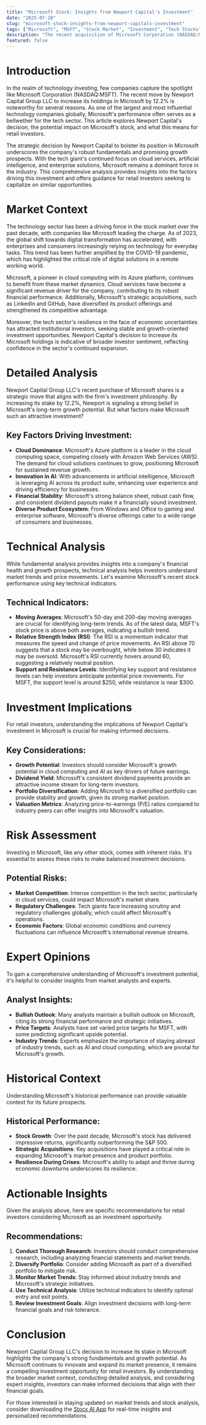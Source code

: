 ```yaml
---
title: "Microsoft Stock: Insights from Newport Capital's Investment"
date: "2025-07-20"
slug: "microsoft-stock-insights-from-newport-capitals-investment"
tags: ["Microsoft", "MSFT", "Stock Market", "Investment", "Tech Stocks", "Cloud Computing", "AI", "Retail Investors", "Technical Analysis", "Market Trends"]
description: "The recent acquisition of Microsoft Corporation (NASDAQ:MSFT) shares by Newport Capital Group LLC has sparked interest among retail investors and market analysts alike. Newport's move to increase its stake by 12.2% during the first quarter of the year is a significant development, highlighting confidence in Microsoft's growth trajectory. This investment decision comes amidst a backdrop of technological advancements and evolving market dynamics. Microsoft's strategic initiatives in cloud computing, AI, and enterprise solutions have positioned it as a leader in the tech industry. Additionally, the company's strong financial performance and consistent innovation make it a compelling choice for investors. This blog post delves into the implications of Newport Capital's investment strategy, analyzes the broader market trends, and provides actionable insights for retail investors looking to make informed decisions about their portfolios."
featured: false
---
```


# Introduction

In the realm of technology investing, few companies capture the spotlight like Microsoft Corporation (NASDAQ:MSFT). The recent move by Newport Capital Group LLC to increase its holdings in Microsoft by 12.2% is noteworthy for several reasons. As one of the largest and most influential technology companies globally, Microsoft's performance often serves as a bellwether for the tech sector. This article explores Newport Capital's decision, the potential impact on Microsoft's stock, and what this means for retail investors.

The strategic decision by Newport Capital to bolster its position in Microsoft underscores the company's robust fundamentals and promising growth prospects. With the tech giant's continued focus on cloud services, artificial intelligence, and enterprise solutions, Microsoft remains a dominant force in the industry. This comprehensive analysis provides insights into the factors driving this investment and offers guidance for retail investors seeking to capitalize on similar opportunities.

# Market Context

The technology sector has been a driving force in the stock market over the past decade, with companies like Microsoft leading the charge. As of 2023, the global shift towards digital transformation has accelerated, with enterprises and consumers increasingly relying on technology for everyday tasks. This trend has been further amplified by the COVID-19 pandemic, which has highlighted the critical role of digital solutions in a remote working world.

Microsoft, a pioneer in cloud computing with its Azure platform, continues to benefit from these market dynamics. Cloud services have become a significant revenue driver for the company, contributing to its robust financial performance. Additionally, Microsoft's strategic acquisitions, such as LinkedIn and GitHub, have diversified its product offerings and strengthened its competitive advantage.

Moreover, the tech sector's resilience in the face of economic uncertainties has attracted institutional investors, seeking stable and growth-oriented investment opportunities. Newport Capital's decision to increase its Microsoft holdings is indicative of broader investor sentiment, reflecting confidence in the sector's continued expansion.

# Detailed Analysis

Newport Capital Group LLC's recent purchase of Microsoft shares is a strategic move that aligns with the firm's investment philosophy. By increasing its stake by 12.2%, Newport is signaling a strong belief in Microsoft's long-term growth potential. But what factors make Microsoft such an attractive investment?

## Key Factors Driving Investment:

- **Cloud Dominance**: Microsoft's Azure platform is a leader in the cloud computing space, competing closely with Amazon Web Services (AWS). The demand for cloud solutions continues to grow, positioning Microsoft for sustained revenue growth.
- **Innovation in AI**: With advancements in artificial intelligence, Microsoft is leveraging AI across its product suite, enhancing user experience and driving efficiency for businesses.
- **Financial Stability**: Microsoft's strong balance sheet, robust cash flow, and consistent dividend payouts make it a financially sound investment.
- **Diverse Product Ecosystem**: From Windows and Office to gaming and enterprise software, Microsoft's diverse offerings cater to a wide range of consumers and businesses.

# Technical Analysis

While fundamental analysis provides insights into a company's financial health and growth prospects, technical analysis helps investors understand market trends and price movements. Let's examine Microsoft's recent stock performance using key technical indicators.

## Technical Indicators:

- **Moving Averages**: Microsoft's 50-day and 200-day moving averages are crucial for identifying long-term trends. As of the latest data, MSFT's stock price is above both averages, indicating a bullish trend.
- **Relative Strength Index (RSI)**: The RSI is a momentum indicator that measures the speed and change of price movements. An RSI above 70 suggests that a stock may be overbought, while below 30 indicates it may be oversold. Microsoft's RSI currently hovers around 60, suggesting a relatively neutral position.
- **Support and Resistance Levels**: Identifying key support and resistance levels can help investors anticipate potential price movements. For MSFT, the support level is around $250, while resistance is near $300.

# Investment Implications

For retail investors, understanding the implications of Newport Capital's investment in Microsoft is crucial for making informed decisions.

## Key Considerations:

- **Growth Potential**: Investors should consider Microsoft's growth potential in cloud computing and AI as key drivers of future earnings.
- **Dividend Yield**: Microsoft's consistent dividend payments provide an attractive income stream for long-term investors.
- **Portfolio Diversification**: Adding Microsoft to a diversified portfolio can provide stability and growth, given its strong market position.
- **Valuation Metrics**: Analyzing price-to-earnings (P/E) ratios compared to industry peers can offer insights into Microsoft's valuation.

# Risk Assessment

Investing in Microsoft, like any other stock, comes with inherent risks. It's essential to assess these risks to make balanced investment decisions.

## Potential Risks:

- **Market Competition**: Intense competition in the tech sector, particularly in cloud services, could impact Microsoft's market share.
- **Regulatory Challenges**: Tech giants face increasing scrutiny and regulatory challenges globally, which could affect Microsoft's operations.
- **Economic Factors**: Global economic conditions and currency fluctuations can influence Microsoft's international revenue streams.

# Expert Opinions

To gain a comprehensive understanding of Microsoft's investment potential, it's helpful to consider insights from market analysts and experts.

## Analyst Insights:

- **Bullish Outlook**: Many analysts maintain a bullish outlook on Microsoft, citing its strong financial performance and strategic initiatives.
- **Price Targets**: Analysts have set varied price targets for MSFT, with some predicting significant upside potential.
- **Industry Trends**: Experts emphasize the importance of staying abreast of industry trends, such as AI and cloud computing, which are pivotal for Microsoft's growth.

# Historical Context

Understanding Microsoft's historical performance can provide valuable context for its future prospects.

## Historical Performance:

- **Stock Growth**: Over the past decade, Microsoft's stock has delivered impressive returns, significantly outperforming the S&P 500.
- **Strategic Acquisitions**: Key acquisitions have played a critical role in expanding Microsoft's market presence and product portfolio.
- **Resilience During Crises**: Microsoft's ability to adapt and thrive during economic downturns underscores its resilience.

# Actionable Insights

Given the analysis above, here are specific recommendations for retail investors considering Microsoft as an investment opportunity.

## Recommendations:

1. **Conduct Thorough Research**: Investors should conduct comprehensive research, including analyzing financial statements and market trends.
2. **Diversify Portfolio**: Consider adding Microsoft as part of a diversified portfolio to mitigate risk.
3. **Monitor Market Trends**: Stay informed about industry trends and Microsoft's strategic initiatives.
4. **Use Technical Analysis**: Utilize technical indicators to identify optimal entry and exit points.
5. **Review Investment Goals**: Align investment decisions with long-term financial goals and risk tolerance.

# Conclusion

Newport Capital Group LLC's decision to increase its stake in Microsoft highlights the company's strong fundamentals and growth potential. As Microsoft continues to innovate and expand its market presence, it remains a compelling investment opportunity for retail investors. By understanding the broader market context, conducting detailed analysis, and considering expert insights, investors can make informed decisions that align with their financial goals.

For those interested in staying updated on market trends and stock analysis, consider downloading the [Stocx AI App](https://stocx.co) for real-time insights and personalized recommendations.
